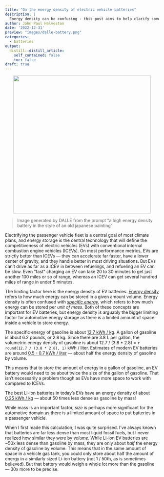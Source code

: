 ```yaml
---
title: "On the energy density of electric vehicle batteries"
description: |
  Energy density can be confusing - this post aims to help clarify some important misconceptions about it in the context of electric vehicles
author: John Paul Helveston
date: '2022-12-31'
preview: "images/dalle-battery.png"
categories:
  - batteries
output:
  distill::distill_article:
    self_contained: false
    toc: false
draft: true
---
```


<center>
<img src="dalle-battery.png" width=450>
</center>

> Image generated by DALLE from the prompt "a high energy density battery in the style of an old japanese painting"

Electrifying the passenger vehicle fleet is a central goal of most climate plans, and energy storage is the central technology that will define the competitiveness of electric vehicles (EVs) with conventional internal combustion engine vehicles (ICEVs). On most performance metrics, EVs are strictly better than ICEVs --- they can accelerate far faster, have a lower center of gravity, and they handle better in most driving situations. But EVs can't drive as far as a ICEV in between refuelings, and refueling an EV can be slow. Even "fast" charging an EV can take 20 to 30 minutes to get just another 100 miles or so of range, whereas an ICEV can get several hundred miles of range in under 5 minutes.

The limiting factor here is the energy density of EV batteries. [Energy density](https://en.wikipedia.org/wiki/Energy_density) refers to how much energy can be stored in a given amount volume. Energy density is often confused with [_specific energy_](https://en.wikipedia.org/wiki/Specific_energy), which refers to how much energy can be stored per _unit of mass_. Both of these concepts are important for EV batteries, but energy density is arguably the bigger limiting factor for automotive energy storage as there is a limited amount of space inside a vehicle to store energy.

The specific energy of gasoline is about [12.7 kWh / kg](https://hypertextbook.com/facts/2003/ArthurGolnik.shtml). A gallon of gasoline is about 6.2 pounds, or 2.8 kg. Since there are 3.8 L per gallon, the volumetric energy density of gasoline is about 12.7 / (3.8 * 2.8) = `r round(12.7 / (3.8 * 2.8), 1)` kWh / liter. Estimates of modern EV batteries are around [0.5 - 0.7 kWh / liter](https://insideevs.com/news/342679/tesla-model-3-2170-energy-density-compared-to-bolt-model-s-p100d/) --- about half the energy density of gasoline by volume.

This means that to store the amount of energy in a gallon of gasoline, an EV battery would need to be about twice the size of the gallon of gasoline. That isn't necessarily a problem though as EVs have more space to work with compared to ICEVs.




The best Li-ion batteries in today's EVs have an energy density of about [0.25 kWh / kg](https://insideevs.com/news/342679/tesla-model-3-2170-energy-density-compared-to-bolt-model-s-p100d/) --- about 50 times less dense as gasoline by mass!

While mass is an important factor, _size_ is perhaps more significant for the automotive domain as there is a limited amount of space to put batteries in a passenger vehicle.

When I first made this calculation, I was quite surprised. I've always known that batteries are far less dense than most liquid fossil fuels, but I never realized how similar they were by _volume_. While Li-ion EV batteries are ~50x less dense than gasoline by mass, they are only about _half_ the energy density of gasoline by volume. This means that in the same amount of space in a vehicle gas tank, you could only store about half the amount of energy in a similarly sized Li-ion battery (not 1 / 50th, as is sometimes believed). But that battery would weigh a whole lot more than the gasoline --- 30x more to be precise.

